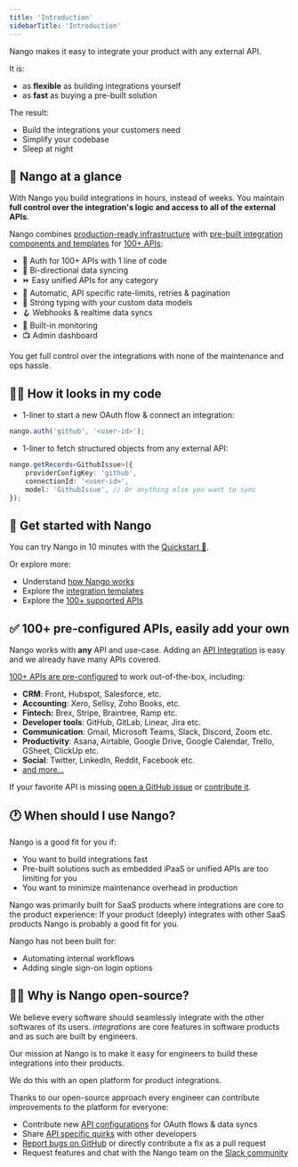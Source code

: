 ```yaml
---
title: 'Introduction'
sidebarTitle: 'Introduction'
---
```


Nango makes it easy to integrate your product with any external API.

It is:

-   as **flexible** as building integrations yourself
-   as **fast** as buying a pre-built solution

The result:

-   Build the integrations your customers need
-   Simplify your codebase
-   Sleep at night

## 👀 Nango at a glance

With Nango you build integrations in hours, instead of weeks. You maintain **full control over the integration's logic and access to all of the external APIs**.

Nango combines [production-ready infrastructure](/core-concepts#nango-infrastructure) with [pre-built integration components and templates](/integration-templates/overview) for [100+ APIs](/integrations/overview):

-   🔐 Auth for 100+ APIs with 1 line of code
-   🔁 Bi-directional data syncing
-   ⏩️ Easy unified APIs for any category
-   🚫 Automatic, API specific rate-limits, retries & pagination
-   🧠 Strong typing with your custom data models
-   🪝 Webhooks & realtime data syncs
-   👀 Built-in monitoring
-   📺 Admin dashboard

You get full control over the integrations with none of the maintenance and ops hassle.

## 👩‍💻 How it looks in my code

-   1-liner to start a new OAuth flow & connect an integration:

```js
nango.auth('github', '<user-id>');
```

-   1-liner to fetch structured objects from any external API:

```ts
nango.getRecords<GithubIssue>({
    providerConfigKey: 'github',
    connectionId: '<user-id>',
    model: 'GithubIssue', // Or anything else you want to sync
});
```

## 🚀 Get started with Nango 

You can try Nango in 10 minutes with the [Quickstart 🚀](/quickstart).

Or explore more:
- Understand [how Nango works](/core-concepts)
- Explore the [integration templates](/integration-templates/overview)
- Explore the [100+ supported APIs](https://nango.dev/integrations)

## ✅ 100+ pre-configured APIs, easily add your own

Nango works with **any** API and use-case. Adding an [API Integration](/core-concepts#integration-templates) is easy and we already have many APIs covered.

[100+ APIs are pre-configured](https://nango.dev/integrations) to work out-of-the-box, including:

-   **CRM**: Front, Hubspot, Salesforce, etc.
-   **Accounting**: Xero, Sellsy, Zoho Books, etc.
-   **Fintech:** Brex, Stripe, Braintree, Ramp etc.
-   **Developer tools**: GitHub, GitLab, Linear, Jira etc.
-   **Communication**: Gmail, Microsoft Teams, Slack, Discord, Zoom etc.
-   **Productivity**: Asana, Airtable, Google Drive, Google Calendar, Trello,
    GSheet, ClickUp etc.
-   **Social**: Twitter, LinkedIn, Reddit, Facebook etc.
-   [and more...](/integrations)

If your favorite API is missing
[open a GitHub issue](https://github.com/NangoHQ/nango/issues/new) or
[contribute it](/contribute).

## 🕐 When should I use Nango?

Nango is a good fit for you if:

-   You want to build integrations fast
-   Pre-built solutions such as embedded iPaaS or unified APIs are too limiting for you
-   You want to minimize maintenance overhead in production

Nango was primarily built for SaaS products where integrations are core to the product experience: If your product (deeply) integrates with other SaaS products Nango is probably a good fit for you.

Nango has not been built for:

-   Automating internal workflows
-   Adding single sign-on login options

## 🙋‍♀️ Why is Nango open-source?

We believe every software should seamlessly integrate with the other softwares of its users. _integrations_ are core features in software products and as such are built by engineers.

Our mission at Nango is to make it easy for engineers to build these integrations into their products.

We do this with an open platform for product integrations.

Thanks to our open-source approach every engineer can contribute improvements to the platform for everyone:

- Contribute new [API configurations](/core-concepts#api-configurations) for OAuth flows & data syncs
- Share [API specific quirks](/integrations/all/salesforce#api-gotchas) with other developers
- [Report bugs on GitHub](https://nango.dev/repo) or directly contribute a fix as a pull request
- Request features and chat with the Nango team on the [Slack community](https://www.nango.dev/slack)